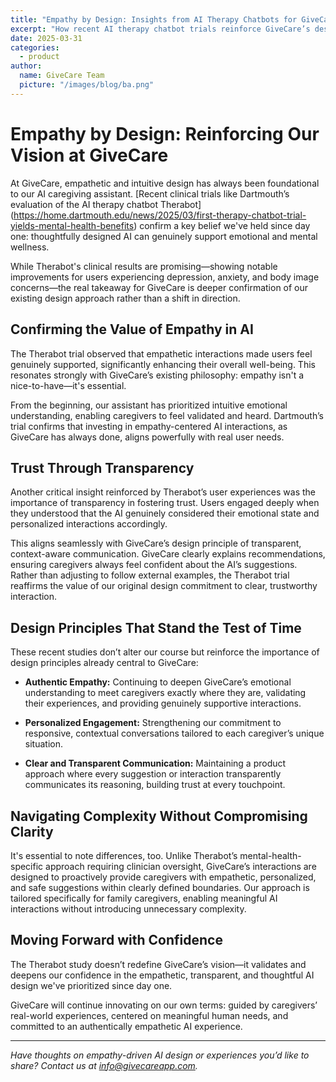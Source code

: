 ```yaml
---
title: "Empathy by Design: Insights from AI Therapy Chatbots for GiveCare"
excerpt: "How recent AI therapy chatbot trials reinforce GiveCare’s design principles of empathy, personalization, and trust in AI interactions."
date: 2025-03-31
categories: 
  - product
author:
  name: GiveCare Team
  picture: "/images/blog/ba.png"
---
```


# Empathy by Design: Reinforcing Our Vision at GiveCare

At GiveCare, empathetic and intuitive design has always been foundational to our AI caregiving assistant. [Recent clinical trials like Dartmouth’s evaluation of the AI therapy chatbot Therabot] (https://home.dartmouth.edu/news/2025/03/first-therapy-chatbot-trial-yields-mental-health-benefits) confirm a key belief we've held since day one: thoughtfully designed AI can genuinely support emotional and mental wellness.

While Therabot's clinical results are promising—showing notable improvements for users experiencing depression, anxiety, and body image concerns—the real takeaway for GiveCare is deeper confirmation of our existing design approach rather than a shift in direction.

## Confirming the Value of Empathy in AI

The Therabot trial observed that empathetic interactions made users feel genuinely supported, significantly enhancing their overall well-being. This resonates strongly with GiveCare’s existing philosophy: empathy isn't a nice-to-have—it's essential. 

From the beginning, our assistant has prioritized intuitive emotional understanding, enabling caregivers to feel validated and heard. Dartmouth’s trial confirms that investing in empathy-centered AI interactions, as GiveCare has always done, aligns powerfully with real user needs.

## Trust Through Transparency

Another critical insight reinforced by Therabot’s user experiences was the importance of transparency in fostering trust. Users engaged deeply when they understood that the AI genuinely considered their emotional state and personalized interactions accordingly.

This aligns seamlessly with GiveCare’s design principle of transparent, context-aware communication. GiveCare clearly explains recommendations, ensuring caregivers always feel confident about the AI’s suggestions. Rather than adjusting to follow external examples, the Therabot trial reaffirms the value of our original design commitment to clear, trustworthy interaction.

## Design Principles That Stand the Test of Time

These recent studies don’t alter our course but reinforce the importance of design principles already central to GiveCare:

- **Authentic Empathy:** Continuing to deepen GiveCare’s emotional understanding to meet caregivers exactly where they are, validating their experiences, and providing genuinely supportive interactions.

- **Personalized Engagement:** Strengthening our commitment to responsive, contextual conversations tailored to each caregiver’s unique situation.

- **Clear and Transparent Communication:** Maintaining a product approach where every suggestion or interaction transparently communicates its reasoning, building trust at every touchpoint.

## Navigating Complexity Without Compromising Clarity

It's essential to note differences, too. Unlike Therabot’s mental-health-specific approach requiring clinician oversight, GiveCare’s interactions are designed to proactively provide caregivers with empathetic, personalized, and safe suggestions within clearly defined boundaries. Our approach is tailored specifically for family caregivers, enabling meaningful AI interactions without introducing unnecessary complexity.

## Moving Forward with Confidence

The Therabot study doesn’t redefine GiveCare’s vision—it validates and deepens our confidence in the empathetic, transparent, and thoughtful AI design we've prioritized since day one.

GiveCare will continue innovating on our own terms: guided by caregivers’ real-world experiences, centered on meaningful human needs, and committed to an authentically empathetic AI experience.

---

*Have thoughts on empathy-driven AI design or experiences you’d like to share? Contact us at info@givecareapp.com.*